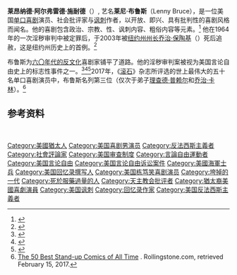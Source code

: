 {{Expand English}}
{{noteTA
|G1=USState
|G2=Movie
|G3=Show
|1=zh-tw:李察·普瑞爾;zh-hk:李察·普萊爾;zh-cn:理查德·普赖尔;
|2=zh-hans:单口喜剧; zh-hk:棟篤笑; zh-tw:獨角喜劇;
}}
{{Infobox person
| name          = 莱尼·布鲁斯<br>Lenny Bruce
| image         = Lenny Bruce 1961.jpg
| caption       = 布鲁斯，1961年
| birth_name    = 莱昂纳德·阿尔弗雷德·施耐德<br>Leonard Alfred Schneider
| birth_date    = {{birth date|1925|10|13|mf=y}}
| birth_place   = 美国纽约州 [[米尼奥拉_(纽约州)|米尼奥拉]]
| death_date    = {{death date and age|mf=yes|1966|8|3|1925|10|13}}
| death_place   = 美国加利福尼亚州 [[好莱坞山|好莱坞山]]
| death_cause   = [[药物过量|药物过量]]
| spouse        = {{marriage|[[哈尼·布鲁斯|哈尼·布鲁斯]]<br>Honey Bruce]]|1951|1957|end=divorced}}<ref>{{cite news |first= Melissa|last= August|title=Died. |url=http://www.time.com/time/magazine/article/0,9171,1109352,00.html |quote=78, ex-stripper who in 1951 married the soon-to-be-famous comedian Lenny Bruce; in Honolulu. Though the pair split in 1957 (they had a daughter, Kitty), the sometime actress who called herself "Lenny's Shady Lady" helped successfully lobby New York Governor George Pataki to pardon Bruce |work=[[Time_(magazine)|Time]] |date=September 5, 2005 |access-date=August 3, 2008|archive-url=https://web.archive.org/web/20080408123916/http://www.time.com/time/magazine/article/0,9171,1109352,00.html|archive-date=April 8, 2008 }}</ref>
| children      = 1
| resting_place = 伊登纪念墓园<br>Eden Memorial Park Cemetery
| nationality   = 美国人
| years_active  = 1947–1966
| module = {{Infobox comedian|embed=yes
  | medium        = [[单口喜剧|单口喜剧]]，电视，书籍
  | genre         = [[讽刺|讽刺]], 政治讽刺, [[黑色幽默|黑色喜剧]], 蓝色喜剧（{{lang|en|blue comedy}}）
  | subject       = [[美国文化|美国文化]], [[美国政治|美国政治]], 种族关系, [[宗教|宗教]], [[人类的性|人类的性]], [[淫秽|淫秽]]（{{lang|en|obscenity}}）, [[流行文化|流行文化]]
  | notable_works = ''The Lenny Bruce Originals''<br /> ''The Carnegie Hall Concert''<br /> ''Let the Buyer Beware''<br /> ''How to Talk Dirty and Influence People''
  | signature     = Lenny Bruce signature.svg
  | website       =
  | footnotes     =
  }}
}}

'''莱昂纳德·阿尔弗雷德·施耐德'''（{{bd|1925年|10月13日|1966年|8月3日|}}）, 艺名'''莱尼·布鲁斯'''（Lenny Bruce），是一位美国[[单口喜剧|单口喜剧]]演员、社会批评家与[[讽刺|讽刺]]作者，以开放、即兴、具有批判性的喜剧风格而闻名。他的喜剧包含政治、宗教、性、讽刺内容、粗俗内容等元素。<ref>{{Cite web|url=https://www.bh.org.il/blog-items/fearless-politically-incorrect-lenny-bruce/|title=Let There Be Laughter – Jewish Humor Around the World|website=Beit Hatutsot|access-date=2021-03-17|archive-date=2021-01-19|archive-url=https://web.archive.org/web/20210119183729/https://www.bh.org.il/blog-items/fearless-politically-incorrect-lenny-bruce/|dead-url=no}}</ref> 他在1964年的一次淫秽审判中被定罪后，于2003年被[[纽约州州长|纽约州州长]][[乔治·保陶基|乔治·保陶基]]（{{lang|en|George Pataki}}）死后追赦，这是纽约州历史上的首例。<ref>{{Cite news|url=https://www.nytimes.com/2003/12/24/nyregion/no-joke-37-years-after-death-lenny-bruce-receives-pardon.html|title=No Joke! 37 Years After Death Lenny Bruce Receives Pardon|last=Kifner|first=John|date=2003-12-24|work=The New York Times|access-date=2019-10-15|language=en-US|issn=0362-4331|archive-date=2021-05-06|archive-url=https://web.archive.org/web/20210506021645/https://www.nytimes.com/2003/12/24/nyregion/no-joke-37-years-after-death-lenny-bruce-receives-pardon.html|dead-url=no}}</ref>

布鲁斯为[[1960年代反文化运动|六〇年代的反文化]]喜剧家铺平了道路。他的淫秽审判案被视为美国言论自由史上的标志性事件之一。<ref>{{cite news |url=https://www.nytimes.com/2003/12/24/nyregion/no-joke-37-years-after-death-lenny-bruce-receives-pardon.html |title=No Joke! 37 Years After Death Lenny Bruce Receives Pardon |work=Nytimes.com |date=December 24, 2003 |access-date=December 5, 2013 |first1=John |last1=Kifner |archive-date=2021-05-06 |archive-url=https://web.archive.org/web/20210506021645/https://www.nytimes.com/2003/12/24/nyregion/no-joke-37-years-after-death-lenny-bruce-receives-pardon.html |dead-url=no }}</ref><ref name=Obituary>{{cite news|last=AP|title=Obituary|url=https://www.nytimes.com/learning/general/onthisday/bday/1013.html|access-date=November 28, 2011|newspaper=New York Times|date=August 4, 1966|archive-url=https://web.archive.org/web/20011015200417/https://www.nytimes.com/learning/general/onthisday/bday/1013.html|archive-date=October 15, 2001}}</ref><ref>{{cite news | url=https://www.nytimes.com/2008/06/24/arts/24carlin.html | work=The New York Times | first1=Mel | last1=Watkins | first2=Bruce | last2=Weber | title=George Carlin, Comic Who Chafed at Society and Its Constraints, Dies at 71 | date=June 24, 2008 | accessdate=2021-03-17 | archive-date=2013-05-29 | archive-url=https://www.webcitation.org/6Gxtcrh1o?url=http://www.nytimes.com/2008/06/24/arts/24carlin.html?_r=0 | dead-url=no }}</ref>2017年，《[[滚石_(杂志)|滚石]]》杂志所评选的世上最伟大的五十名单口喜剧演员中，布鲁斯名列第三位（仅次于弟子[[理查德·普赖尔|理查德·普赖尔]]和[[乔治·卡林|乔治·卡林]]）。<ref>[https://www.rollingstone.com/culture/lists/50-best-stand-up-comics-of-all-time-w464199 The 50 Best Stand-up Comics of All Time] {{Wayback|url=https://www.rollingstone.com/culture/lists/50-best-stand-up-comics-of-all-time-w464199 |date=20171211003827 }}. Rollingstone.com, retrieved February 15, 2017.</ref>

== 参考资料 ==
{{reflist}}

{{normdaten}}
{{DEFAULTSORT:bruce}}
[[Category:美國猶太人|Category:美國猶太人]]
[[Category:美国喜剧男演员|Category:美国喜剧男演员]]
[[Category:反法西斯主義者|Category:反法西斯主義者]]
[[Category:社會評論家|Category:社會評論家]]
[[Category:美国审查制度|Category:美国审查制度]]
[[Category:言論自由運動者|Category:言論自由運動者]]
[[Category:美国言论自由|Category:美国言论自由]]
[[Category:美国言论自由诉讼案件|Category:美国言论自由诉讼案件]]
[[Category:美國海軍士兵|Category:美國海軍士兵]]
[[Category:美国回忆录撰写人|Category:美国回忆录撰写人]]
[[Category:美国栋笃笑喜剧演员|Category:美国栋笃笑喜剧演员]]
[[Category:垮掉的一代|Category:垮掉的一代]]
[[Category:死於服藥過量的人|Category:死於服藥過量的人]]
[[Category:天主教会批评者|Category:天主教会批评者]]
[[Category:猶太裔美國喜劇演員|Category:猶太裔美國喜劇演員]]
[[Category:美国讽刺|Category:美国讽刺]]
[[Category:回忆录作家|Category:回忆录作家]]
[[Category:美国反法西斯主義者|Category:美国反法西斯主義者]]‎